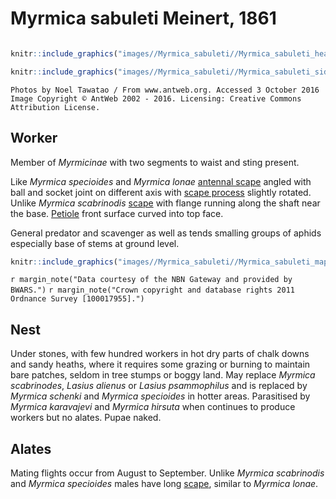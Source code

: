 # **Myrmica sabuleti** Meinert, 1861

```marginfigure
```

```r
knitr::include_graphics("images//Myrmica_sabuleti//Myrmica_sabuleti_head.jpg")
```

```r
knitr::include_graphics("images//Myrmica_sabuleti//Myrmica_sabuleti_side.jpg")
```

```block
Photos by Noel Tawatao / From www.antweb.org. Accessed 3 October 2016
Image Copyright © AntWeb 2002 - 2016. Licensing: Creative Commons Attribution License.
```

## Worker
Member of *Myrmicinae* with two segments to waist and sting present.

Like *Myrmica specioides* and *Myrmica lonae* [antennal scape](#glossary) angled with ball and socket joint on different axis with [scape process ](#glossary) slightly rotated. Unlike *Myrmica scabrinodis* [scape](#glossary) with flange running along the shaft near the base. [Petiole](#glossary) front surface curved into top face.

General predator and scavenger as well as tends smalling groups of aphids especially base of stems at ground level.

```r
knitr::include_graphics("images//Myrmica_sabuleti//Myrmica_sabuleti_map.png")
```
`r margin_note("Data courtesy of the NBN Gateway and provided by BWARS.")`
`r margin_note("Crown copyright and database rights 2011 Ordnance Survey [100017955].")`

## Nest
Under stones, with few hundred workers in hot dry parts of chalk downs and sandy heaths, where it requires some grazing or burning to maintain bare patches, seldom in tree stumps or boggy land. May replace *Myrmica scabrinodes*, *Lasius alienus* or *Lasius psammophilus* and is replaced by *Myrmica schenki* and *Myrmica specioides* in hotter areas. Parasitised by *Myrmica karavajevi* and *Myrmica hirsuta* when continues to produce workers but no alates. Pupae naked.

## Alates
Mating flights occur from August to September. Unlike *Myrmica scabrinodis* and *Myrmica specioides* males
have long [scape](#glossary), similar to *Myrmica lonae*.

\pagebreak